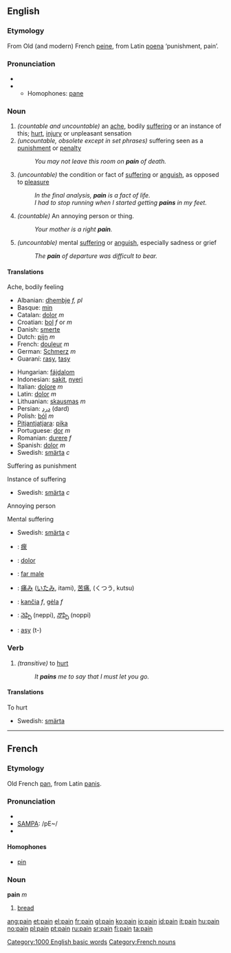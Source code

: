 ==English==
{{rank|memory|proved|plan|938|pain|official|loss|spot}}

===Etymology===
From Old (and modern) French [[peine]], from Latin [[poena]] ‘punishment, pain’.

===Pronunciation===
*{{IPA|/peɪn/}}
*{{audio|en-us-pain.ogg|Audio (US)}}
**Homophones: [[pane]]

===Noun===
{{en-noun|pain|pains}}
# ''(countable and uncountable)'' an [[ache]], bodily [[suffering]] or an instance of this; [[hurt]], [[injury]] or unpleasant sensation
# ''(uncountable, obsolete except in set phrases)'' suffering seen as a [[punishment]] or [[penalty]]
#:''You may not leave this room on '''pain''' of death.''
# ''(uncountable)'' the condition or fact of [[suffering]] or [[anguish]], as opposed to [[pleasure]]
#:''In the final analysis, '''pain''' is a fact of life.''
#:''I had to stop running when I started getting '''pains''' in my feet.''
# ''(countable)'' An annoying person or thing.
#:''Your mother is a right '''pain'''.''
# ''(uncountable)'' mental [[suffering]] or [[anguish]], especially sadness or grief
#:''The '''pain''' of departure was difficult to bear.''

====Translations====
;Ache, bodily feeling
{{top}}
*Albanian: [[dhembje]] ''f, pl''
*Basque: [[min]]
*Catalan: [[dolor]] ''m''
*Croatian: [[bol]] ''f'' or ''m''
*Danish: [[smerte]]
*Dutch: [[pijn]] ''m''
*French: [[douleur]] ''m''
*German: [[Schmerz]] ''m''
*Guaraní: [[rasy]], [[tasy]]
{{mid}}
*Hungarian: [[fájdalom]]
*Indonesian: [[sakit]], [[nyeri]]
*Italian: [[dolore]] ''m''
*Latin: [[dolor]] ''m''
*Lithuanian: [[skausmas]] ''m''
*Persian: [[درد]] (dard)
*Polish: [[ból]] ''m''
*[[Pitjantjatjara]]: [[pika]]
*Portuguese: [[dor]] ''m''
*Romanian: [[durere]] ''f''
*Spanish: [[dolor]] ''m''
*Swedish: [[smärta]] ''c''
{{bottom}}

;Suffering as punishment
{{top}}
{{mid}}
{{bottom}}

;Instance of suffering
{{top}}
{{mid}}
*Swedish: [[smärta]] ''c''
{{bottom}}

;Annoying person
{{top}}
{{mid}}
{{bottom}}

;Mental suffering
{{top}}
{{mid}}
*Swedish: [[smärta]] ''c''
{{bottom}}

{{checktrans}}
{{top}}
*{{ttbc|CJKV Characters}}: [[瘝]]
*{{ttbc|Interlingua}}: [[dolor]] 
*{{ttbc|Italian}}: [[far male]]
*{{ttbc|Japanese}}: [[痛み]] ([[いたみ]], itami), [[苦痛]], (くつう, kutsu)
{{mid}}
*{{ttbc|Lithuanian}}: [[kančia]] ''f'', [[gėla]] ''f''
*{{ttbc|Telugu}}: [[నెప్పి]] (neppi), [[నొప్పి]] (noppi)
*{{ttbc|Tupinambá}}: [[asy]] (t-)
{{bottom}}

===Verb===
{{en-verb|pain|pains|pained|paining}}

# ''(transitive)'' to [[hurt]]
#:''It '''pains''' me to say that I must let you go.''

====Translations====
;To hurt
{{top}}
{{mid}}
*Swedish: [[smärta]]
{{bottom}}
----

==French==
===Etymology===
Old French [[pan]], from Latin [[panis]].

=== Pronunciation===
*{{IPA|/pɛ̃/}}
*[[w:SAMPA|SAMPA]]: /pE~/
*{{audio|Fr-Pain-fr-Paris.ogg|Audio (FR)}}

==== Homophones ====
*[[pin]]

===Noun===
'''pain''' ''m''

#[[bread]]

[[Category:1000 English basic words]]
[[Category:French nouns]]

[[ang:pain]]
[[et:pain]]
[[el:pain]]
[[fr:pain]]
[[gl:pain]]
[[ko:pain]]
[[io:pain]]
[[id:pain]]
[[it:pain]]
[[hu:pain]]
[[no:pain]]
[[pl:pain]]
[[pt:pain]]
[[ru:pain]]
[[sr:pain]]
[[fi:pain]]
[[ta:pain]]